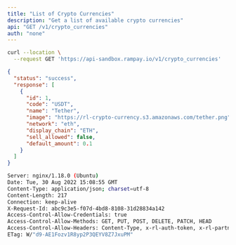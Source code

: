 ```yaml
---
title: "List of Crypto Currencies"
description: "Get a list of available crypto currencies"
api: "GET /v1/crypto_currencies"
auth: "none"
---
```


<RequestExample>

```bash Request Example
curl --location \
  --request GET 'https://api-sandbox.rampay.io/v1/crypto_currencies'
```

</RequestExample>

<ResponseExample>

```json Body
{
  "status": "success",
  "response": [
    {
      "id": 1,
      "code": "USDT",
      "name": "Tether",
      "image": "https://rl-crypto-currency.s3.amazonaws.com/tether.png",
      "network": "eth",
      "display_chain": "ETH",
      "sell_allowed": false,
      "default_amount": 0.1
    }
  ]
}
```

```bash Headers
Server: nginx/1.18.0 (Ubuntu)
Date: Tue, 30 Aug 2022 15:08:55 GMT
Content-Type: application/json; charset=utf-8
Content-Length: 217
Connection: keep-alive
X-Request-Id: abc9c3e5-f07d-4bd8-8108-31d28834a142
Access-Control-Allow-Credentials: true
Access-Control-Allow-Methods: GET, PUT, POST, DELETE, PATCH, HEAD
Access-Control-Allow-Headers: Content-Type, x-rl-auth-token, x-rl-partner-auth-token
ETag: W/"d9-AE1Fozv1R8yp2P3QEYV8Z7JxuPM"
```


</ResponseExample>